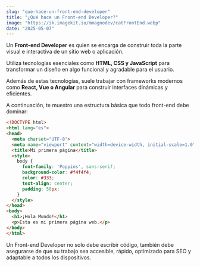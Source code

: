 ```yaml
---
slug: "que-hace-un-front-end-developer"
title: "¿Qué hace un Front-end Developer?"
image: "https://ik.imagekit.io/mmagnodev/catFrontEnd.webp"
date: "2025-05-07"
---
```


Un **Front-end Developer** es quien se encarga de construir toda la parte visual e interactiva de un sitio web o aplicación.

Utiliza tecnologías esenciales como **HTML, CSS y JavaScript** para transformar un diseño en algo funcional y agradable para el usuario.

Además de estas tecnologías, suele trabajar con frameworks modernos como **React, Vue o Angular** para construir interfaces dinámicas y eficientes.

A continuación, te muestro una estructura básica que todo front-end debe dominar:

```html
<!DOCTYPE html>
<html lang="es">
<head>
  <meta charset="UTF-8">
  <meta name="viewport" content="width=device-width, initial-scale=1.0">
  <title>Mi primera página</title>
  <style>
    body {
      font-family: 'Poppins', sans-serif;
      background-color: #f4f4f4;
      color: #333;
      text-align: center;
      padding: 50px;
    }
  </style>
</head>
<body>
  <h1>¡Hola Mundo!</h1>
  <p>Esta es mi primera página web.</p>
</body>
</html>
``` 
Un Front-end Developer no solo debe escribir código, también debe asegurarse de que su trabajo sea accesible, rápido, optimizado para SEO y adaptable a todos los dispositivos.
